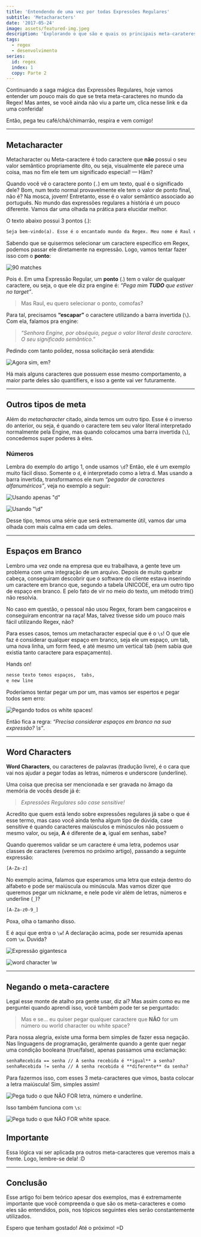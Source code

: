 ```yaml
---
title: 'Entendendo de uma vez por todas Expressões Regulares'
subtitle: 'Metacharacters'
date: '2017-05-24'
image: assets/featured-img.jpeg
description: 'Explorando o que são e quais os principais meta-carateres do mundo das expressões regulares'
tags:
  - regex
  - desenvolvimento
series:
  id: regex
  index: 1
  copy: Parte 2
---
```


Continuando a saga mágica das Expressões Regulares, hoje vamos entender um pouco mais do que se treta meta-caracteres no mundo da Regex! Mas antes, se você ainda não viu a parte um, clica nesse link e da uma conferida!

Então, pega teu café/chá/chimarrão, respira e vem comigo!

---

## Metacharacter

Metacharacter ou Meta-caractere é todo caractere que **não** possui o seu valor semântico propriamente dito, ou seja, visualmente ele parece uma coisa, mas no fim ele tem um significado especial! — Hãm?

Quando você vê o caractere ponto (`.`) em um texto, qual é o significado dele? Bom, num texto normal provavelmente ele tem o valor de ponto final, não é? Na mosca, jovem! Entretanto, esse é o valor semântico associado ao português. No mundo das expressões regulares a história é um pouco diferente. Vamos dar uma olhada na prática para elucidar melhor.

O texto abaixo possui 3 pontos (.):

```txt
Seja bem-vindo(a). Esse é o encantado mundo da Regex. Meu nome é Raul e eu serei seu guia.
```

Sabendo que se quisermos selecionar um caractere específico em Regex, podemos passar ele diretamente na expressão. Logo, vamos tentar fazer isso com o **ponto**:

![90 matches](./assets/regex101-exp-1.png)

<Gif
  src="https://media.giphy.com/media/lkdH8FmImcGoylv3t3/giphy.gif"
  caption="90 MATCHES?????"
/>

Pois é. Em uma Expressão Regular, um **ponto** (.) tem o valor de qualquer caractere, ou seja, o que ele diz pra engine é: _“Pega mim **TUDO** que estiver no target”_.

> Mas Raul, eu quero selecionar o ponto, comofas?

Para tal, precisamos **“escapar”** o caractere utilizando a barra invertida (`\`). Com ela, falamos pra engine:

> _“Senhora Engine, por obséquio, pegue o valor literal deste caractere. O seu significado semântico.”_

Pedindo com tanto polidez, nossa solicitação será atendida:

![Agora sim, em?](./assets/regex101-exp-2.png)

<Gif
  src="https://miro.medium.com/max/1200/1*n1a96icH96hsBYqNi0iZEg.gif"
  caption="Empolgante!"
/>

Há mais alguns caracteres que possuem esse mesmo comportamento, a maior parte deles são quantifiers, e isso a gente vai ver futuramente.

---

## Outros tipos de meta

Além do _metacharacter_ citado, ainda temos um outro tipo. Esse é o inverso do anterior, ou seja, é quando o caractere tem seu valor literal interpretado normalmente pela Engine, mas quando colocamos uma barra invertida (`\`), concedemos super poderes à eles.

### Números

Lembra do exemplo do artigo 1, onde usamos `\d`? Então, ele é um exemplo muito fácil disso. Somente o `d`, é interpretado como a letra d. Mas usando a barra invertida, transformamos ele num _“pegador de caracteres alfanuméricos”_, veja no exemplo a seguir:

![Usando apenas "d"](./assets/regex101-exp-3.png)

![Usando "\d"](./assets/regex101-exp-4.png)

Desse tipo, temos uma série que será extremamente útil, vamos dar uma olhada com mais calma em cada um deles.

---

## Espaços em Branco

Lembro uma vez onde na empresa que eu trabalhava, a gente teve um problema com uma integração de um arquivo. Depois de muito quebrar cabeça, conseguiram descobrir que o software do cliente estava inserindo um caractere em branco que, segundo a tabela UNICODE, era um outro tipo de espaço em branco. E pelo fato de vir no meio do texto, um método trim() não resolvia.

No caso em questão, o pessoal não usou Regex, foram bem cangaceiros e conseguiram encontrar na raça! Mas, talvez tivesse sido um pouco mais fácil utilizando Regex, não?

Para esses casos, temos um metacharacter especial que é o `\s`! O que ele faz é considerar qualquer espaço em branco, seja ele um espaço, um tab, uma nova linha, um form feed, e até mesmo um vertical tab (nem sabia que existia tanto caractere para espaçamento).

Hands on!

```txt
nesse texto temos espaços,  tabs,
e new line
```

Poderíamos tentar pegar um por um, mas vamos ser espertos e pegar todos sem erro:

![Pegando todos os white spaces!](./assets/regex101-exp-5.png)

Então fica a regra: _“Precisa considerar espaços em branco na sua expressão? \s”_.

---

## Word Characters

**Word Characters**, ou caracteres de palavras (tradução livre), é o cara que vai nos ajudar a pegar todas as letras, números e underscore (underline).

Uma coisa que precisa ser mencionada e ser gravada no âmago da memória de vocês desde já é:

> _Expressões Regulares são case sensitive!_

Acredito que quem está lendo sobre expressões regulares já sabe o que é esse termo, mas caso você ainda tenha algum tipo de dúvida, case sensitive é quando caracteres maiúsculos e minúsculos não possuem o mesmo valor, ou seja, **A** é diferente de **a**, igual em senhas, sabe?

Quando queremos validar se um caractere é uma letra, podemos usar classes de caracteres (veremos no próximo artigo), passando a seguinte expressão:

```txt
[A-Za-z]
```

No exemplo acima, falamos que esperamos uma letra que esteja dentro do alfabeto e pode ser maiúscula ou minúscula. Mas vamos dizer que queremos pegar um nickname, e nele pode vir além de letras, números e underline (`_`)?

```txt
[A-Za-z0-9_]
```

Poxa, olha o tamanho disso.

E é aqui que entra o `\w`! A declaração acima, pode ser resumida apenas com `\w`. Duvida?

![Expressão gigantesca](./assets/regex101-exp-big-size.png)

![word character \w](./assets/regex101-exp-7.png)

---

## Negando o meta-caractere

Legal esse monte de atalho pra gente usar, diz aí? Mas assim como eu me perguntei quando aprendi isso, você também pode ter se perguntado:

> Mas e se… eu quiser pegar qualquer caractere que **NÃO** for um número ou world character ou white space?

Para nossa alegria, existe uma forma bem simples de fazer essa negação. Nas linguagens de programação, geralmente quando a gente quer negar uma condição booleana (true/false), apenas passamos uma exclamação:

```txt
senhaRecebida == senha // A senha recebida é **igual** a senha?
senhaRecebida != senha // A senha recebida é **diferente** da senha?
```

Para fazermos isso, com esses 3 meta-caracteres que vimos, basta colocar a letra maiúscula! Sim, simples assim!

![Pega tudo o que NÃO FOR letra, número e underline.](./assets/regex101-exp-8.png)

Isso também funciona com `\s`:

![Pega tudo o que NÃO FOR white space.](./assets/regex101-exp-9.png)

## Importante

Essa lógica vai ser aplicada pra outros meta-caracteres que veremos mais a frente. Logo, lembre-se dela! :D

---

## Conclusão

Esse artigo foi bem teórico apesar dos exemplos, mas é extremamente importante que você compreenda o que são os meta-caracteres e como eles são entendidos, pois, nos tópicos seguintes eles serão constantemente utilizados.

Espero que tenham gostado! Até o próximo! =D
